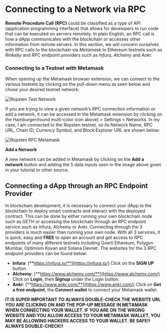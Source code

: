 # Connecting to a Network via RPC

**Remote Procedure Call (RPC)** could be classified as a type of API (application programming interface) that allows for developers to run code that can be executed on servers remotely.
In plain English, an RPC call is how a dApp communicates with the blockchain or accesses other information from remote servers. In this section, we will concern ourselves with RPC calls to
the blockchain via *Metamask* to Ethereum testnets such as *Rinkeby* and RPC endpoint providers such as *Infura*, *Alchemy* and *Ankr*.

### Connecting to a Testnet with Metamask

When opening up the Metamask browser extension, we can connect to the various testnets by
clicking on the pull-down menu as seen below and chose your desired testnet network:

![Ropsten Test Network](/assets/lessons/connect-with-rpc/networks4.png)

If you are trying to view a given network’s RPC connection information or add a network, it can be accessed in the Metamask extension by clicking on the Hamburger(round multi-color icon above) > Settings > Networks. In my case, I am connected to the Ropsten testnet, so its Network Name, RPC URL, Chain ID, Currency Symbol, and Block Explorer URL are shown below:

![Ropsten RPC Metamask](/assets/lessons/connect-with-rpc/ropsten-RPC-metamask.png)

**Add a Network**

A new network can be added in Metamask by clicking on the **Add a network** button and adding the 5 data inputs seen in the image above given in your tutorial or other source.

## Connecting a dApp through an RPC Endpoint Provider

In blockchain development, it is necessary to connect your dApp to the blockchain to deploy smart contracts and interact with the deployed contract. This can be done by either running your own blockchain node such as GETH or accessing the blockchain through an RPC endpoint service such as Infura, Alchemy or Ankr. Connecting through the 3 providers is much easier than running your own node. With all 3 services, it is quick, easy and **FREE** to open an account and get access to RPC endpoints of many different testnets including Goerli Ethereum, Polygon Mumbai, Optimism Kovan and Solana Devnet. The websites for the 3 RPC endpoint providers can be found below:

- **Infura**: [**https://infura.io/**](https://infura.io/) Click on the **SIGN UP** button.
- **Alchemy**: [**https://www.alchemy.com/**](https://www.alchemy.com/) Click on **Login**, then **Signup** under the Login button.
- **Ankr**: [**https://www.ankr.com/**](https://www.ankr.com/) Click on **Get a free endpoint**, the **Connect wallet** to connect your Metamask wallet.

**IT IS SUPER IMPORTANT TO ALWAYS DOUBLE-CHECK THE WEBSITE URL YOU ARE CLICKING ON AND THE POP-UP MESSAGE IN METAMASK WHEN CONNECTING YOUR WALLET. IF YOU ARE ON THE WRONG WEBSITE AND YOU ALLOW ACCESS TO YOUR METAMASK WALLET, YOU MAY BE ALLOWING HACKERS ACCESS TO YOUR WALLET.  BE SAFE!! ALWAYS DOUBLE-CHECK!!**
